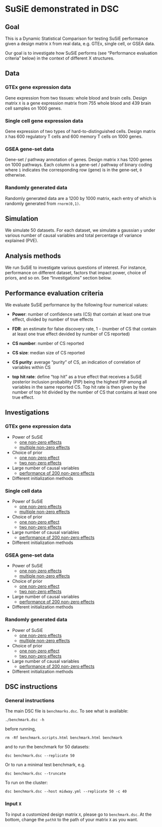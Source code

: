 # SuSiE demonstrated in DSC

## Goal

This is a Dynamic Statistical Comparison for testing SuSiE performance given a design matrix `X` from real data, e.g. GTEx, single cell, or GSEA data.

Our goal is to investigate how SuSiE performs (see "Performance evaluation criteria" below) in the context of different X structures.

## Data 

### GTEx gene expression data

Gene expression from two tissues: whole blood and brain cells. Design matrix `X` is a gene expression matrix from 755 whole blood and 439 brain cell samples on 1000 genes. 

### Single cell gene expression data

Gene expression of two types of hard-to-distinguished cells. Design matrix `X` has 600 regulatory T cells and 600 memory T cells on 1000 genes.

### GSEA gene-set data

Gene-set / pathway annotation of genes. Design matrix `X` has 1200 genes on 1000 pathways. Each column is a gene-set / pathway of binary coding where `1` indicates the corresponding row (gene) is in the gene-set, `0` otherwise.

### Randomly generated data

Randomly generated data are a 1200 by 1000 matrix, each entry of which is randomly generated from `rnorm(0,1)`.

## Simulation

We simulate 50 datasets. For each dataset, we simulate a gaussian `y` under various number of causal variables and total percentage of variance explained (PVE).

## Analysis methods

We run SuSiE to investigate various questions of interest. For instance, performance on different dataset, factors that impact power, choice of priors, and so on. See "Investigations" section below.

## Performance evaluation criteria

We evaluate SuSiE performance by the following four numerical values:

  - **Power**: number of confidence sets (CS) that contain at least one true effect, divided by number of true effects
  - **FDR**: an estimate for false discovery rate, 1 - (number of CS that contain at least one true effect devided by number of CS reported)  

  - **CS number**: number of CS reported

  - **CS size**: median size of CS reported
  
  - **CS purity**: average "purity" of CS, an indication of correlation of variables within CS 
  
  - **top hit rate**: define "top hit" as a true effect that receives a SuSiE posterior inclusion probability (PIP) being the highest PIP among all variables in the same reported CS. Top hit rate is then given by the number of top hit divided by the number of CS that contains at least one true effect.

## Investigations

### GTEx gene expression data

  - Power of SuSiE
    - [one non-zero effects](analysis/GTEx_gene_expression_analysis_1.html)
    - [multiple non-zero effects](analysis/GTEx_gene_expression_analysis_2.html)

  - Choice of prior
    - [one non-zero effect](analysis/GTEx_gene_expression_analysis_3.html) 
    - [two non-zero effects](analysis/GTEx_gene_expression_analysis_4.html)

  - Large number of causal variables
    - [performance of 200 non-zero effects](analysis/GTEx_gene_expression_analysis_5.html)

  - Different initialization methods
  
### Single cell data

  - Power of SuSiE
    - [one non-zero effects](analysis/Single_cell_analysis_1.html)
    - [multiple non-zero effects](analysis/Single_cell_analysis_2.html)

  - Choice of prior
    - [one non-zero effect](analysis/Single_cell_analysis_3.html) 
    - [two non-zero effects](analysis/Single_cell_analysis_4.html)

  - Large number of causal variables
    - [performance of 200 non-zero effects](analysis/Single_cell_analysis_5.html)

  - Different initialization methods

### GSEA gene-set data

  - Power of SuSiE
    - [one non-zero effects](analysis/GSEA_analysis_1.html)
    - [multiple non-zero effects](analysis/GSEA_analysis_2.html)

  - Choice of prior
    - [one non-zero effect](analysis/GSEA_analysis_3.html) 
    - [two non-zero effects](analysis/GSEA_analysis_4.html)

  - Large number of causal variables
    - [performance of 200 non-zero effects](analysis/GSEA_analysis_5.html)

  - Different initialization methods
  
### Randomly generated data

  - Power of SuSiE
    - [one non-zero effects](analysis/randomX_analysis_1.html)
    - [multiple non-zero effects](analysis/randomX_analysis_2.html)

  - Choice of prior
    - [one non-zero effect](analysis/randomX_analysis_3.html) 
    - [two non-zero effects](analysis/randomX_analysis_4.html)

  - Large number of causal variables
    - [performance of 200 non-zero effects](analysis/randomX_analysis_5.html)

  - Different initialization methods


## DSC instructions

### General instructions

The main DSC file is `benchmarks.dsc`. To see what is available:

```
./benchmark.dsc -h
```

before running, 
```
rm -Rf benchmark.scripts.html benchmark.html benchmark

```

and to run the benchmark for 50 datasets:

```
dsc benchmark.dsc --replicate 50
```

Or to run a minimal test benchmark, e.g.
```
dsc benchmark.dsc --truncate
```

To run on the cluster:

```
dsc benchmark.dsc --host midway.yml --replicate 50 -c 40 
```

### Input `X`

To input a customized design matrix `X`, please go to `benchmark.dsc`. At the bottom, change the `pathX` to the path of your matrix `X` as you want. 
